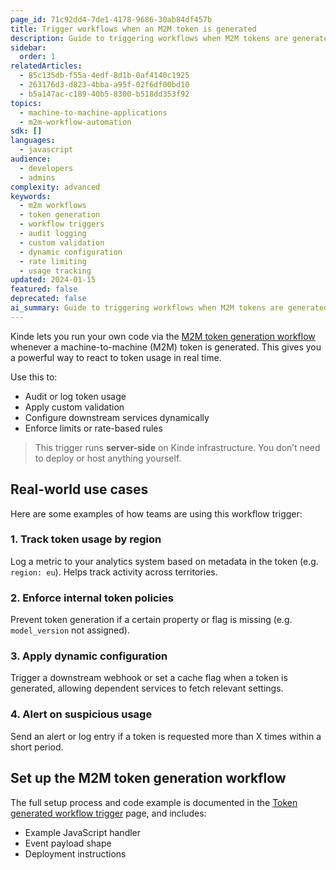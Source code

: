 ```yaml
---
page_id: 71c92dd4-7de1-4178-9686-30ab84df457b
title: Trigger workflows when an M2M token is generated
description: Guide to triggering workflows when M2M tokens are generated including real-time token usage tracking, custom validation, and dynamic service configuration
sidebar:
  order: 1
relatedArticles:
  - 85c135db-f55a-4edf-8d1b-0af4140c1925
  - 263176d3-d823-4bba-a95f-02f6df00bd10
  - b5a147ac-c189-40b5-8300-b518dd353f92
topics:
  - machine-to-machine-applications
  - m2m-workflow-automation
sdk: []
languages:
  - javascript
audience:
  - developers
  - admins
complexity: advanced
keywords:
  - m2m workflows
  - token generation
  - workflow triggers
  - audit logging
  - custom validation
  - dynamic configuration
  - rate limiting
  - usage tracking
updated: 2024-01-15
featured: false
deprecated: false
ai_summary: Guide to triggering workflows when M2M tokens are generated including real-time token usage tracking, custom validation, and dynamic service configuration.
---
```


Kinde lets you run your own code via the [M2M token generation workflow](/workflows/example-workflows/m2m-token-generation-workflow/) whenever a machine-to-machine (M2M) token is generated. This gives you a powerful way to react to token usage in real time.

Use this to:
- Audit or log token usage
- Apply custom validation
- Configure downstream services dynamically
- Enforce limits or rate-based rules

> This trigger runs **server-side** on Kinde infrastructure. You don’t need to deploy or host anything yourself.

## Real-world use cases

Here are some examples of how teams are using this workflow trigger:

### 1. Track token usage by region
Log a metric to your analytics system based on metadata in the token (e.g. `region: eu`). Helps track activity across territories.

### 2. Enforce internal token policies
Prevent token generation if a certain property or flag is missing (e.g. `model_version` not assigned).

### 3. Apply dynamic configuration
Trigger a downstream webhook or set a cache flag when a token is generated, allowing dependent services to fetch relevant settings.

### 4. Alert on suspicious usage
Send an alert or log entry if a token is requested more than X times within a short period.

## Set up the M2M token generation workflow

The full setup process and code example is documented in the [Token generated workflow trigger](/workflows/example-workflows/m2m-token-generation-workflow/) page, and includes:

- Example JavaScript handler
- Event payload shape
- Deployment instructions
